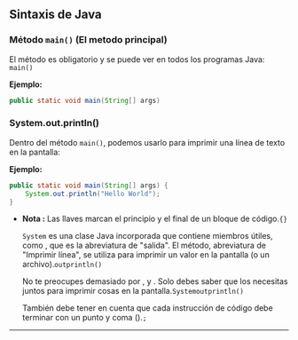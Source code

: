 
## **Sintaxis de Java**

### **Método `main()`** (El metodo principal)

El método es obligatorio y se puede ver en todos los programas Java:
`main()`

**Ejemplo:**

```java copy
public static void main(String[] args)
```

### System.out.println()

Dentro del método `main()`, podemos usarlo para imprimir una línea de texto en la pantalla:

**Ejemplo:**

```java copy
public static void main(String[] args) {
	System.out.println("Hello World");
}
```

- **Nota :** Las llaves marcan el principio y el final de un bloque de código.`{}`
    
    `System` es una clase Java incorporada que contiene miembros útiles, como , que es la abreviatura de "salida". El método, abreviatura de "Imprimir línea", se utiliza para imprimir un valor en la pantalla (o un archivo).`outprintln()`
    
    No te preocupes demasiado por , y . Solo debes saber que los necesitas juntos para imprimir cosas en la pantalla.`Systemoutprintln()`
    
    También debe tener en cuenta que cada instrucción de código debe terminar con un punto y coma ().`;`
    

---

